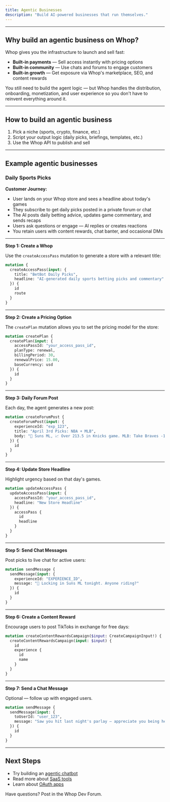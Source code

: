 ```yaml
---
title: Agentic Businesses
description: "Build AI-powered businesses that run themselves."
---
```


---

## Why build an agentic business on Whop?

Whop gives you the infrastructure to launch and sell fast:

- **Built-in payments** — Sell access instantly with pricing options  
- **Built-in community** — Use chats and forums to engage customers  
- **Built-in growth** — Get exposure via Whop's marketplace, SEO, and content rewards  

You still need to build the agent logic — but Whop handles the distribution, onboarding, monetization, and user experience so you don't have to reinvent everything around it.

---

## How to build an agentic business

1. Pick a niche (sports, crypto, finance, etc.)  
2. Script your output logic (daily picks, briefings, templates, etc.)  
3. Use the Whop API to publish and sell  

---

## Example agentic businesses

### Daily Sports Picks

**Customer Journey:**  
- User lands on your Whop store and sees a headline about today's games  
- They subscribe to get daily picks posted in a private forum or chat  
- The AI posts daily betting advice, updates game commentary, and sends recaps  
- Users ask questions or engage — AI replies or creates reactions  
- You retain users with content rewards, chat banter, and occasional DMs

---

**Step 1: Create a Whop**

Use the `createAccessPass` mutation to generate a store with a relevant title:

```graphql
mutation {
  createAccessPass(input: {
    title: "BetBot Daily Picks",
    headline: "AI-generated daily sports betting picks and commentary"
  }) {
    id
    route
  }
}
```

---

**Step 2: Create a Pricing Option**

The `createPlan` mutation allows you to set the pricing model for the store:

```graphql
mutation createPlan {
  createPlan(input: { 
    accessPassId: "your_access_pass_id", 
    planType: renewal,
    billingPeriod: 30,
    renewalPrice: 15.00, 
    baseCurrency: usd 
  }) {
    id
  }
}
```

---

**Step 3: Daily Forum Post**

Each day, the agent generates a new post:

```graphql
mutation createForumPost {
  createForumPost(input: { 
    experienceId: "exp_123",
    title: "April 3rd Picks: NBA + MLB",
    body: "🏀 Suns ML, 📈 Over 213.5 in Knicks game. MLB: Take Braves -1.5"
  }) {
    id
  }
}
```

---

**Step 4: Update Store Headline**

Highlight urgency based on that day's games.

```graphql
mutation updateAccessPass {
  updateAccessPass(input: { 
    accessPassId: "your_access_pass_id", 
    headline: "New Store Headline" 
  }) {
    accessPass {
      id
      headline
    }
  }
}
```

---

**Step 5: Send Chat Messages**

Post picks to live chat for active users:

```graphql
mutation sendMessage {
  sendMessage(input: { 
    experienceId: "EXPERIENCE_ID", 
    message: "🚨 Locking in Suns ML tonight. Anyone riding?"
  }) {
    id
  }
}
```

---

**Step 6: Create a Content Reward**

Encourage users to post TikToks in exchange for free days:

```graphql
mutation createContentRewardsCampaign($input: CreateCampaignInput!) {
  createContentRewardsCampaign(input: $input) {
    id
    experience {
      id
      name
    }
  }
}
```

---

**Step 7: Send a Chat Message**

Optional — follow up with engaged users.

```graphql
mutation sendMessage {
  sendMessage(input: { 
    toUserId: "user_123", 
    message: "Saw you hit last night's parlay — appreciate you being here 🎯" 
  }) {
    id
  }
}
```

---

## Next Steps

- Try building an [agentic chatbot](/examples/chatbot)
- Read more about [SaaS tools](https://docs.whop.com/saas)  
- Learn about [OAuth apps](https://docs.whop.com/oauth)  

Have questions? Post in the Whop Dev Forum.
